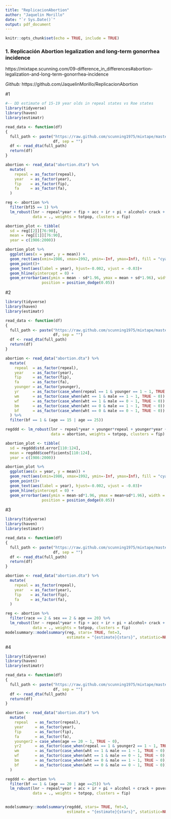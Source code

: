 ```yaml
---
title: "ReplicacionAbortion"
author: "Jaquelin Morillo"
date: "`r Sys.Date()`"
output: pdf_document
---
```


```r
knitr::opts_chunk$set(echo = TRUE, include = TRUE)
```

### 1. Replicación Abortion legalization and long-term gonorrhea incidence 
https://mixtape.scunning.com/09-difference_in_differences#abortion-legalization-and-long-term-gonorrhea-incidence

_Github:_ https://github.com/JaquelinMorillo/ReplicacionAbortion

#1
```r
#-- DD estimate of 15-19 year olds in repeal states vs Roe states
library(tidyverse)
library(haven)
library(estimatr)

read_data <- function(df)
{
  full_path <- paste("https://raw.github.com/scunning1975/mixtape/master/", 
                     df, sep = "")
  df <- read_dta(full_path)
  return(df)
}

abortion <- read_data("abortion.dta") %>% 
  mutate(
    repeal = as_factor(repeal),
    year   = as_factor(year),
    fip    = as_factor(fip),
    fa     = as_factor(fa),
  )

reg <- abortion %>% 
  filter(bf15 == 1) %>% 
  lm_robust(lnr ~ repeal*year + fip + acc + ir + pi + alcohol+ crack + poverty+ income+ ur,
            data = ., weights = totpop, clusters = fip)

abortion_plot <- tibble(
  sd = reg[[2]][76:90],
  mean = reg[[1]][76:90],
  year = c(1986:2000))

abortion_plot %>% 
  ggplot(aes(x = year, y = mean)) + 
  geom_rect(aes(xmin=1986, xmax=1992, ymin=-Inf, ymax=Inf), fill = "cyan", alpha = 0.01)+
  geom_point()+
  geom_text(aes(label = year), hjust=-0.002, vjust = -0.03)+
  geom_hline(yintercept = 0) +
  geom_errorbar(aes(ymin = mean - sd*1.96, ymax = mean + sd*1.96), width = 0.2,
                position = position_dodge(0.05))
```

#2
```r
library(tidyverse)
library(haven)
library(estimatr)

read_data <- function(df)
{
  full_path <- paste("https://raw.github.com/scunning1975/mixtape/master/", 
                     df, sep = "")
  df <- read_dta(full_path)
  return(df)
}

abortion <- read_data("abortion.dta") %>% 
  mutate(
    repeal  = as_factor(repeal),
    year    = as_factor(year),
    fip     = as_factor(fip),
    fa      = as_factor(fa),
    younger = as_factor(younger),
    yr      = as_factor(case_when(repeal == 1 & younger == 1 ~ 1, TRUE ~ 0)),
    wm      = as_factor(case_when(wht == 1 & male == 1 ~ 1, TRUE ~ 0)),
    wf      = as_factor(case_when(wht == 1 & male == 0 ~ 1, TRUE ~ 0)),
    bm      = as_factor(case_when(wht == 0 & male == 1 ~ 1, TRUE ~ 0)),
    bf      = as_factor(case_when(wht == 0 & male == 0 ~ 1, TRUE ~ 0))
  ) %>% 
  filter(bf == 1 & (age == 15 | age == 25))

regddd <- lm_robust(lnr ~ repeal*year + younger*repeal + younger*year + yr*year + fip*t + acc + ir + pi + alcohol + crack + poverty + income + ur,
                    data = abortion, weights = totpop, clusters = fip)

abortion_plot <- tibble(
  sd = regddd$std.error[110:124],
  mean = regddd$coefficients[110:124],
  year = c(1986:2000))

abortion_plot %>% 
  ggplot(aes(x = year, y = mean)) + 
  geom_rect(aes(xmin=1986, xmax=1992, ymin=-Inf, ymax=Inf), fill = "cyan", alpha = 0.01)+
  geom_point()+
  geom_text(aes(label = year), hjust=-0.002, vjust = -0.03)+
  geom_hline(yintercept = 0) +
  geom_errorbar(aes(ymin = mean-sd*1.96, ymax = mean+sd*1.96), width = 0.2,
                position = position_dodge(0.05))
```

#3
```r
library(tidyverse)
library(haven)
library(estimatr)

read_data <- function(df)
{
  full_path <- paste("https://raw.github.com/scunning1975/mixtape/master/", 
                     df, sep = "")
  df <- read_dta(full_path)
  return(df)
}

abortion <- read_data("abortion.dta") %>% 
  mutate(
    repeal = as_factor(repeal),
    year   = as_factor(year),
    fip    = as_factor(fip),
    fa     = as_factor(fa),
  )

reg <- abortion %>% 
  filter(race == 2 & sex == 2 & age == 20) %>% 
  lm_robust(lnr ~ repeal*year + fip + acc + ir + pi + alcohol+ crack + poverty+ income+ ur,
            data = ., weights = totpop, clusters = fip)
modelsummary::modelsummary(reg, stars= TRUE, fmt=3, 
                           estimate = "{estimate}{stars}", statistic=NULL,  gof_omit = "AIC|BIC|Lik")

```

#4
```r
library(tidyverse)
library(haven)
library(estimatr)

read_data <- function(df)
{
  full_path <- paste("https://raw.github.com/scunning1975/mixtape/master/", 
                     df, sep = "")
  df <- read_dta(full_path)
  return(df)
}

abortion <- read_data("abortion.dta") %>% 
  mutate(
    repeal   = as_factor(repeal),
    year     = as_factor(year),
    fip      = as_factor(fip),
    fa       = as_factor(fa),
    younger2 = case_when(age == 20 ~ 1, TRUE ~ 0),
    yr2      = as_factor(case_when(repeal == 1 & younger2 == 1 ~ 1, TRUE ~ 0)),
    wm       = as_factor(case_when(wht == 1 & male == 1 ~ 1, TRUE ~ 0)),
    wf       = as_factor(case_when(wht == 1 & male == 0 ~ 1, TRUE ~ 0)),
    bm       = as_factor(case_when(wht == 0 & male == 1 ~ 1, TRUE ~ 0)),
    bf       = as_factor(case_when(wht == 0 & male == 0 ~ 1, TRUE ~ 0))
  )

regddd <- abortion %>% 
  filter(bf == 1 & (age == 20 | age ==25)) %>% 
  lm_robust(lnr ~ repeal*year + acc + ir + pi + alcohol + crack + poverty + income + ur,
            data = ., weights = totpop, clusters = fip)


modelsummary::modelsummary(regddd, stars= TRUE, fmt=3, 
                           estimate = "{estimate}{stars}", statistic=NULL,  gof_omit = "AIC|BIC|Lik")
```
